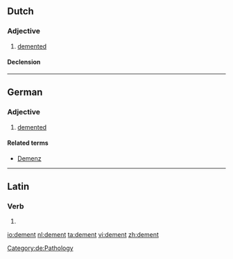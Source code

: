 ==Dutch==

===Adjective===
{{nl-adj}}
# [[demented]]
====Declension====
{{nl-decl-adj}}
----
==German==

===Adjective===
{{de-adj|comparative=dementer|superlative=dementesten}}

# [[demented]]

====Related terms====
* [[Demenz]]

[[Category:de:Pathology]]

----

==Latin==

===Verb===
{{la-verb-form|dēment}}

# {{conjugation of|demo|dēmō|3|p|fut|act|ind|lang=la}}

[[io:dement]]
[[nl:dement]]
[[ta:dement]]
[[vi:dement]]
[[zh:dement]]